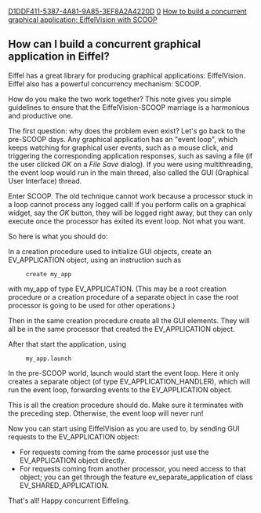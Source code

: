[[Property:uuid|D1DDF411-5387-4A81-9A85-3EF8A2A4220D]]
[[Property:weight|0]]
[[Property:title|How to build a concurrent graphical application: EiffelVision with SCOOP]]
==How can I build a concurrent graphical application in Eiffel?==

Eiffel has a great library for producing graphical applications: EiffelVision. Eiffel also has a powerful concurrency mechanism: SCOOP.

How do you make the two work together? This note gives you simple guidelines to ensure that the EiffelVision-SCOOP marriage is a harmonious and productive one.

The first question: why does the problem even exist? Let's go back to the pre-SCOOP days. Any graphical application has an "event loop", which keeps watching for graphical user events, such as a mouse click, and triggering the corresponding application responses, such as saving a file (if the user clicked ''OK'' on a ''File Save'' dialog). If you were using multithreading, the event loop would run in the main thread, also called the GUI (Graphical User Interface) thread.

Enter SCOOP. The old technique cannot work because a processor stuck in a loop cannot process any logged call! If you perform calls on a graphical widget, say the ''OK'' button, they will be logged right away, but they can only execute once the processor has exited its event loop. Not what you want.

So here is what you should do:

In a creation procedure used to initialize GUI objects, create an <eiffel>EV_APPLICATION</eiffel> object, using an instruction such as
      create my_app
with <eiffel>my_app</eiffel> of type <eiffel>EV_APPLICATION</eiffel>. (This may be a root creation procedure or a creation procedure of a separate object in case the root processor is going to be used for other operations.)

Then in the same creation procedure create all the GUI elements. They will all be in the same processor that created the <eiffel>EV_APPLICATION</eiffel> object.

After that start the application, using 
      my_app.launch
In the pre-SCOOP world, launch would start the event loop. Here it only creates a separate object (of type <eiffel>EV_APPLICATION_HANDLER</eiffel>), which will run the event loop, forwarding  events to the <eiffel>EV_APPLICATION</eiffel> object.

This is all the creation procedure should do. Make sure it terminates with the preceding step. Otherwise, the event loop will never run!

Now you can start using EiffelVision as you are used to, by sending GUI requests to the <eiffel>EV_APPLICATION</eiffel> object:

* For requests coming from the same processor just use the <eiffel>EV_APPLICATION</eiffel> object directly.
* For requests coming from another processor, you need access to that object; you can get through the feature <eiffel>ev_separate_application</eiffel> of class <eiffel>EV_SHARED_APPLICATION</eiffel>.

That's all! Happy concurrent Eiffeling. 